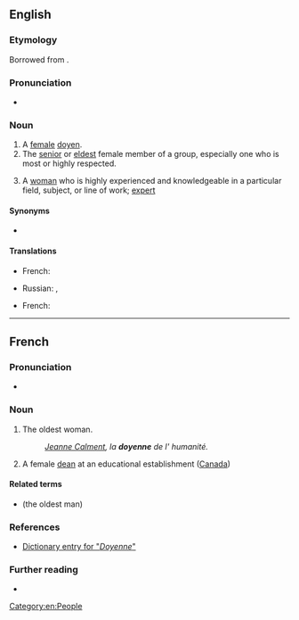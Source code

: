 {{also|doyenné}}
==English==

===Etymology===
Borrowed from {{bor|en|fr|doyenne}}.

===Pronunciation===
* {{rhymes|ɛn|lang=en}}

===Noun===
{{en-noun}}

# A [[female]] [[doyen]].
# The [[senior]] or [[eldest]] female member of a group, especially one who is most or highly respected.
#: {{ux|en|''[[w:Helen Thomas|Helen Thomas]] is frequently referred to as "the '''doyenne''' of the White House press corps."''}}
# A [[woman]] who is highly experienced and knowledgeable in a particular field, subject, or line of work; [[expert]]

====Synonyms====
* {{l|en|grande dame}}

====Translations====
{{trans-top|female doyen}}
* French: {{t+|fr|doyenne|f}}
{{trans-mid}}
* Russian: {{t+|ru|специали́стка|f}}, {{t+|ru|профессиона́лка|f}}
{{trans-bottom}}

{{trans-top|oldest female in group}}
* French: {{t+|fr|doyenne|f}}
{{trans-mid}}
{{trans-bottom}}

[[Category:en:People]]

----

==French==

===Pronunciation===
* {{audio|LL-Q150 (fra)-Lepticed7-doyenne.wav|Audio|lang=fr}}

===Noun===
{{fr-noun|f}}

# The oldest woman.
#: ''[[w:Jeanne Calment|Jeanne Calment]], la '''doyenne''' de l' humanité.''
# A female [[dean]] at an educational establishment ([[Canada]])

====Related terms====
* {{l|fr|doyen}} (the oldest man)

===References===
* [https://web.archive.org/web/20050420125845/http://bartleby.com/61/19/D0371900.html Dictionary entry for "''Doyenne''"]

===Further reading===
* {{R:TLFi}}